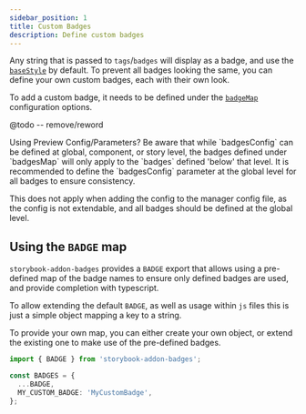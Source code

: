 ```yaml
---
sidebar_position: 1
title: Custom Badges
description: Define custom badges
---
```



Any string that is passed to `tags`/`badges` will display as a badge, and use the
[`baseStyle`](../configuration/base-style.mdx) by default. To prevent all badges looking the same,
you can define your own custom badges, each with their own look.

To add a custom badge, it needs to be defined under the [`badgeMap`](../configuration/badge-map.mdx)
configuration options.

<BadgeDefinition />

@todo -- remove/reword

<Admonition type="tip">
Using Preview Config/Parameters?
Be aware that while `badgesConfig` can be defined at global, component, or story level, the badges defined under `badgesMap` will only apply to the `badges` defined 'below' that level. It is recommended to define the `badgesConfig` parameter at the global level for all badges to ensure consistency.

This does not apply when adding the config to the manager config file, as the config is not
extendable, and all badges should be defined at the global level.

</Admonition>

## Using the `BADGE` map

`storybook-addon-badges` provides a `BADGE` export that allows using a pre-defined map of the badge
names to ensure only defined badges are used, and provide completion with typescript.

To allow extending the default `BADGE`, as well as usage within `js` files this is just a simple
object mapping a key to a string.

To provide your own map, you can either create your own object, or extend the existing one to make
use of the pre-defined badges.

```ts
import { BADGE } from 'storybook-addon-badges';

const BADGES = {
  ...BADGE,
  MY_CUSTOM_BADGE: 'MyCustomBadge',
};
```
